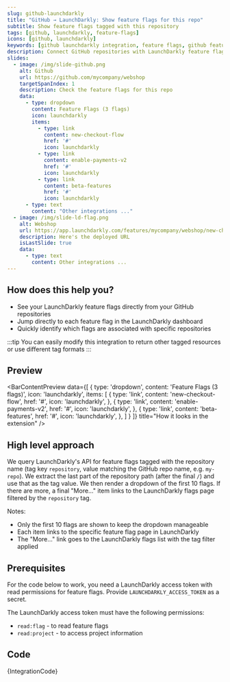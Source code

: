 ```yaml
---
slug: github-launchdarkly
title: "GitHub → LaunchDarkly: Show feature flags for this repo"
subtitle: Show feature flags tagged with this repository
tags: [github, launchdarkly, feature-flags]
icons: [github, launchdarkly]
keywords: [github launchdarkly integration, feature flags, github feature flags, launchdarkly integration, feature flag management]
description: Connect GitHub repositories with LaunchDarkly feature flags. View active feature flags and their status directly from your GitHub repository page.
slides:
  - image: /img/slide-github.png
    alt: Github
    url: https://github.com/mycompany/webshop
    targetSpanIndex: 1
    description: Check the feature flags for this repo
    data:
      - type: dropdown
        content: Feature Flags (3 flags)
        icon: launchdarkly
        items:
          - type: link
            content: new-checkout-flow
            href: '#'
            icon: launchdarkly
          - type: link
            content: enable-payments-v2
            href: '#'
            icon: launchdarkly
          - type: link
            content: beta-features
            href: '#'
            icon: launchdarkly
      - type: text
        content: "Other integrations ..."
  - image: /img/slide-ld-flag.png
    alt: Webshop
    url: https://app.launchdarkly.com/features/mycompany/webshop/new-checkout-flow
    description: Here's the deployed URL
    isLastSlide: true
    data:
      - type: text
        content: Other integrations ...
---
```



<SlideshowWrapper slides={frontMatter.slides} />

## How does this help you?

* See your LaunchDarkly feature flags directly from your GitHub repositories
* Jump directly to each feature flag in the LaunchDarkly dashboard
* Quickly identify which flags are associated with specific repositories

:::tip
You can easily modify this integration to return other tagged resources or use different tag formats
:::

## Preview

<BarContentPreview data={[
    {
      type: 'dropdown',
      content: 'Feature Flags (3 flags)',
      icon: 'launchdarkly',
      items: [
        {
          type: 'link',
          content: 'new-checkout-flow',
          href: '#',
          icon: 'launchdarkly',
        },
        {
          type: 'link',
          content: 'enable-payments-v2',
          href: '#',
          icon: 'launchdarkly',
        },
        {
          type: 'link',
          content: 'beta-features',
          href: '#',
          icon: 'launchdarkly',
        },
      ]
    }
  ]} title="How it looks in the extension" />

## High level approach
We query LaunchDarkly's API for feature flags tagged with the repository name (tag key `repository`, value matching the GitHub repo name, e.g. `my-repo`). We extract the last part of the repository path (after the final `/`) and use that as the tag value. We then render a dropdown of the first 10 flags. If there are more, a final "More…" item links to the LaunchDarkly flags page filtered by the `repository` tag.

Notes:
- Only the first 10 flags are shown to keep the dropdown manageable
- Each item links to the specific feature flag page in LaunchDarkly
- The "More…" link goes to the LaunchDarkly flags list with the tag filter applied

## Prerequisites
For the code below to work, you need a LaunchDarkly access token with read permissions for feature flags. Provide `LAUNCHDARKLY_ACCESS_TOKEN` as a secret.

The LaunchDarkly access token must have the following permissions:
- `read:flag` - to read feature flags
- `read:project` - to access project information

## Code
<CodeBlock language="javascript" title="github.launchdarkly.integration.example.js">
{IntegrationCode}
</CodeBlock>
